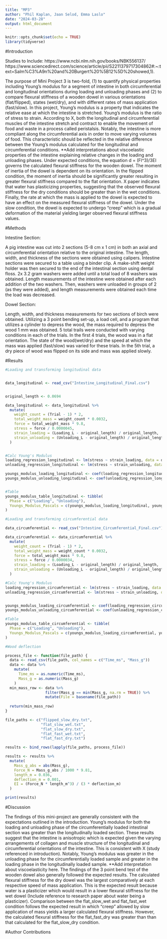 ```yaml
---
title: "MP3"
author: "Phil Kaplan, Jaan Selod, Emma Laslo"
date: "2024-03-28"
output: html_document
---
```


```r
knitr::opts_chunk$set(echo = TRUE)
library(tidyverse)
```

#Introduction 

Studies to Include: 
https://www.ncbi.nlm.nih.gov/books/NBK556137/
https://www.sciencedirect.com/science/article/pii/S2211379717304862#:~:text=Salm%C3%A9n%20and%20Burgert%20%5B12%5D%20showed,1).

  The purpose of Mini Project 3 is two-fold, (1) to quantify physical properties including Young's modulus for a segment of intestine in both circumferential and longitudinal orientations during loading and unloading phases and (2) to compare flexural stiffness of a wooden dowel in various orientations (flat/flipped), states (wet/dry), and with different rates of mass application (fast/slow). 
  In this project, Young's modulus is a property that indicates the relative ease at which the intestine is stretched. Young's modulus is the ratio of stress to strain. According to X, both the longitudinal and circumferential muscles of the intestine stretch and contract to enable the movement of food and waste in a process called peristalsis. Notably, the intestine is more compliant along the circumferential axis in order to move varying volumes of food. This characteristic should be reflected in the relative difference between the Young's modulus calculated for the longitudinal and circumferential conditions. **Add interpretations about viscoelastic properties of the intestine explaining relative changes in the loading and unloading phases. 
  Under expected conditions, the equation d = (Fl^3)/3EI governs the calculated flexural stiffness for the wooden dowel. The moment of inertia of the dowel is dependent on its orientation. In the flipped condition, the moment of inertia should be significantly greater resulting in greater flexural stiffness compared to the flat orientation. X paper indicates that water has plasticizing properties, suggesting that the observed flexural stiffness for the dry conditions should be greater than in the wet conditions. Finally, the rate at which the mass is applied to the dowel is expected to have an effect on the measured flexural stiffness of the dowel. Under the slow condition, the dowel is expected to undergo "creep" which is a gradual deformation of the material yielding larger observed flexural stiffness values. 
  
#Methods 

Intestine Section:

A pig intestine was cut into 2 sections (5-8 cm x 1 cm) in both an axial and circumferential orientation relative to the original intestine. The length, width, and thickness of the sections were obtained using calipers. Intestine sections were secured to a table using a binder clip.  A make-shift weight holder was then secured to the end of the intestinal section using dental floss. 2x 3.2 gram washers were added until a total load of 8 washers was obtained. Length measurements of the intestine were obtained after each addition of the two washers. Then, washers were unloaded in groups of 2 (as they were added), and length measurements were obtained each time the load was decreased. 

Dowel Section:

Length, width, and thickness measurements for two sections of birch were obtained. Utilizing a 3 point bending set-up, a load cell, and a program that utilizes a cylinder to depress the wood, the mass required to depress the wood 1 mm was obtained. 5 total trails were conducted with varying conditions in each of the trials. In the first 4 trials, the wood was in a flat orientation. The state of the wood(wet/dry) and the speed at which the mass was applied (fast/slow) was varied for these trials. In the 5th trial, a dry piece of wood was flipped on its side and mass was applied slowly. 

#Results
```r
#Loading and transforming longitudinal data 


data_longitudinal <- read_csv("Intestine_Longitudinal_Final.csv")


original_length <- 0.0694

data_longitudinal <- data_longitudinal %>%
  mutate(
    weight_count = (Trial - 1) * 2,
    total_weight_mass = weight_count * 0.0032,  
    force = total_weight_mass * 9.8,             
    stress = force / 0.0000045,                 
    strain_loading = (Loading_L - original_length) / original_length,
    strain_unloading = (Unloading_L - original_length) / original_length
  )


#Calc Young's Modulus
loading_regression_longitudinal <- lm(stress ~ strain_loading, data = data_longitudinal)
unloading_regression_longitudinal <- lm(stress ~ strain_unloading, data = data_longitudinal)

youngs_modulus_loading_longitudinal <- coef(loading_regression_longitudinal)[2]
youngs_modulus_unloading_longitudinal <- coef(unloading_regression_longitudinal)[2]


#Table 
youngs_modulus_table_longitudinal <- tibble(
  Phase = c("Loading", "Unloading"),
  Youngs_Modulus_Pascals = c(youngs_modulus_loading_longitudinal, youngs_modulus_unloading_longitudinal)
)
```

```r
#Loading and transforming circumferential data 

data_circumferential <- read_csv("Intestine_Circumferential_Final.csv")

data_circumferential <- data_circumferential %>%
  mutate(
    weight_count = (Trial - 1) * 2,
    total_weight_mass = weight_count * 0.0032,  
    force = total_weight_mass * 9.8,             
    stress = force / 0.0000034,                 
    strain_loading = (Loading_L - original_length) / original_length,
    strain_unloading = (Unloading_L - original_length) / original_length
  )

#Calc Young's Modulus
loading_regression_circumferential <- lm(stress ~ strain_loading, data = data_circumferential)
unloading_regression_circumferential <- lm(stress ~ strain_unloading, data = data_circumferential)


youngs_modulus_loading_circumferential <- coef(loading_regression_circumferential)[2]
youngs_modulus_unloading_circumferential <- coef(unloading_regression_circumferential)[2]

#Table 
youngs_modulus_table_circumferential <- tibble(
  Phase = c("Loading", "Unloading"),
  Youngs_Modulus_Pascals = c(youngs_modulus_loading_circumferential, youngs_modulus_unloading_circumferential)
)
```

```r
#Wood deflection 

process_file <- function(file_path) {
  data <- read_csv(file_path, col_names = c("Time_ms", "Mass_g"))
  data <- data %>%
    mutate(
      Time_ms = as.numeric(Time_ms),
      Mass_g = as.numeric(Mass_g)
    )
  min_mass_row <- data %>%
                  filter(Mass_g == min(Mass_g, na.rm = TRUE)) %>%
                  mutate(File = basename(file_path))
  
  return(min_mass_row)
}

file_paths <- c("flipped_slow_dry.txt",
                "flat_slow_wet.txt",
                "flat_slow_dry.txt",
                "flat_fast_wet.txt",
                "flat_fast_dry.txt")

results <- bind_rows(lapply(file_paths, process_file))

results <- results %>%
  mutate(
    Mass_g_abs = abs(Mass_g),
    Force_N = Mass_g_abs / 1000 * 9.81,
    length_m = 0.036,
    deflection_m = 0.001,
    EI = (Force_N * length_m^3) / (3 * deflection_m)
  )

print(results)
```

#Discussion 

The findings of this mini-project are generally consistent with the expectations outlined in the introduction. Young's modulus for both the loading and unloading phase of the circumferentially loaded intestinal section was greater than the longitudinally loaded section. These results suggest that the intestine is anisotropic which is expected given the varying arrangements of collagen and muscle structure of the longitudinal and circumferential orientations of the intestine. This is consistent with X (study referenced in introduction). Notably, Young's modulus was greater in the unloading phase for the circumferentially loaded sample and greater in the loading phase in the longitudinally loaded sample. **Add interpretation about viscoelasticity here. The findings of the 3 point bend test of the wooden dowel also generally followed the expected results. The calculated flexural stiffness for the dry dowel was the largest comparatively at each respective speed of mass application. This is the expected result because water is a plasticizer which would result in a lower flexural stiffness for the wet dowel (Include reference to research paper about water being a plasticizer). Comparison between the flat_slow_wet and flat_fast_wet condition follows the expected result in which "creep" allowed by slow application of mass yields a larger calculated flexural stiffness. However, the calculated flexural stiffness for the flat_fast_dry was greater than than that calculated for the flat_slow_dry condition. 




#Author Contributions 



